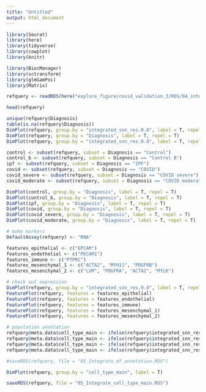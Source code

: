```yaml
---
title: "Untitled"
output: html_document
---
```


```r
library(Seurat)
library(here)
library(tidyverse)
library(cowplot)
library(knitr)

library(BiocManager)
library(sctransform)
library(glmGamPoi)
library(Matrix)
```

```r
refquery <- readRDS(here("explore_figure/covid_validation_3/RDS/04_integration.RDS"))
```

```r
head(refquery)
```

```r
unique(refquery$Diagnosis)
table(is.na(refquery$Diagnosis))
DimPlot(refquery, group.by = "integrated_snn_res.0.8", label = T, repel = T) + NoLegend()
DimPlot(refquery, group.by = "Diagnosis", label = T, repel = T) 
DimPlot(refquery, group.by = "integrated_snn_res.0.8", label = T, repel = T, split.by = "Diagnosis") + NoLegend()

```

```r
control <- subset(refquery, subset = Diagnosis == "Control")
control_b <- subset(refquery, subset = Diagnosis == "Control B")
ipf <- subset(refquery, subset = Diagnosis == "IPF")
covid <- subset(refquery, subset = Diagnosis == "COVID")
covid_severe <- subset(refquery, subset = Diagnosis == "COVID severe")
covid_moderate <- subset(refquery, subset = Diagnosis == "COVID moderate")

DimPlot(control, group.by = "Diagnosis", label = T, repel = T) 
DimPlot(control_b, group.by = "Diagnosis", label = T, repel = T) 
DimPlot(ipf, group.by = "Diagnosis", label = T, repel = T)
DimPlot(covid, group.by = "Diagnosis", label = T, repel = T) 
DimPlot(covid_severe, group.by = "Diagnosis", label = T, repel = T) 
DimPlot(covid_moderate, group.by = "Diagnosis", label = T, repel = T) 

```

```r
# make markers 
DefaultAssay(refquery) <- "RNA"

features_epithelial <- c("EPCAM")
features_endothelial <- c("PECAM1")
features_immune <- c("PTPRC")
features_mesenchymal_1 <- c("ACTA2", "MYH11", "PDGFRB")
features_mesenchymal_2 <- c("LUM", "PDGFRA", "ACTA2", "MYLK")

# check out expression 
DimPlot(refquery, group.by = "integrated_snn_res.0.8", label = T, repel = T) + NoLegend()
FeaturePlot(refquery, features = features_epithelial)
FeaturePlot(refquery, features = features_endothelial)
FeaturePlot(refquery, features = features_immune)
FeaturePlot(refquery, features = features_mesenchymal_1)
FeaturePlot(refquery, features = features_mesenchymal_2)

```

```r
# population annotation
refquery@meta.data$cell_type_main <- ifelse(refquery$integrated_snn_res.0.8 %in% c(29,1,20,32,14,8,34,31,19,7), 'Epithelial cells', 'NA')
refquery@meta.data$cell_type_main <- ifelse(refquery$integrated_snn_res.0.8 %in% c(18,23,17,27), 'Endothelial cells', refquery$cell_type_main)
refquery@meta.data$cell_type_main <- ifelse(refquery$integrated_snn_res.0.8 %in% c(21, 25, 15, 12, 6, 13, 24, 28, 33, 9, 2,3,4,5,36,26,22,10,11,0), 'Immune cells', refquery$cell_type_main)
refquery@meta.data$cell_type_main <- ifelse(refquery$integrated_snn_res.0.8 %in% c(30, 16, 35), 'Mesenchymal cells', refquery$cell_type_main)

#saveRDS(refquery, file = "05_Integrate_df_annotation.RDS")
```

```r
DimPlot(refquery, group.by = "cell_type_main", label = T)
```

```r
saveRDS(refquery, file = "05_Integrate_cell_type_main.RDS")
```


